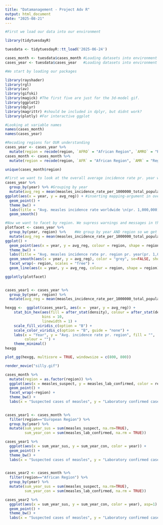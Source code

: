 ```yaml
---
title: "Datamanagement - Project Adv R"
output: html_document
date: "2025-08-21"
---
```


```r
#First we load our data into our environment

library(tidytuesdayR) 

tuesdata <- tidytuesdayR::tt_load('2025-06-24') 

cases_month <- tuesdata$cases_month #Loading datasets into environment
cases_year <- tuesdata$cases_year   #Loading datasets into environment
```



```r
#We start by loading our packages

library(rayshader) 
library(rgl)
library(av)
library(gifski)
library(magick) #The first five are just for the 3d-model gif. 
library(ggplot2)
library(dplyr)
library(magrittr) #should be included in dplyr, but didnt work?
library(plotly) #For interactive ggplot
```



```r
#Looking at variable names
names(cases_month)
names(cases_year)
```


```r
#Recoding regions for OUR understanding
cases_year <- cases_year %>% 
  mutate(region = recode(region, `AFRO` = "African Region", `AMRO` = "Regon of Americas", `EMRO` = "Eastern Mediterraenean Region", `EURO` = "European Region", `SEARO` = "Sout-East Asian Region", `WPRO` = "Western Pacific Region"))
cases_month <- cases_month %>% 
  mutate(region = recode(region, `AFR` = "African Region", `AMR` = "Regon of Americas", `EMR` = "Eastern Mediterraenean Region", `EUR` = "European Region", `SEAR` = "Sout-East Asian Region", `WPR` = "Western Pacific Region"))
```


```r
unique(cases_month$region)
```


```r
#First we want to look at the overall average incidence rate pr. year worlwide
cases_year %>%
  group_by(year) %>% #Grouping by year
  mutate(avg_reg = mean(measles_incidence_rate_per_1000000_total_population)) %>% #Creating new variable with mutate
ggplot(aes(x = year, y = avg_reg)) + #inserting mapping-argument in overall ggplot for less typing
  geom_point() +
  theme_bw() +
  labs(title = "Avg. measles incidence rate worldwide \n(pr. 1,000,000)", x = "Year", y = "Avg. Incidence Rate") + #Notice the \n for changing                                                                                                                      #line
  geom_smooth()
```


```r
#Now we want to facet by region. We supress warnings and messages in the output in the first row. 
plotfacet <- cases_year %>%
  group_by(year, region) %>%    #We group by year AND region so we get an annual avg. pr. region
  mutate(avg_reg = mean(measles_incidence_rate_per_1000000_total_population)) %>% 
ggplot() + 
  geom_point(aes(x = year, y = avg_reg, colour = region, shape = region)) +
  theme_bw() +
  labs(title = "Avg. measles incidence rate pr. region pr. year(pr. 1,000,000)", x = "Year", y = "Avg. Incidence Rate", color = "Region", shape = "Region") +
  geom_smooth(aes(x = year, y = avg_reg), color = "grey", se=FALSE, show.legend = FALSE) + 
  facet_wrap(~ region, scales = "free") +
  geom_line(aes(x = year, y = avg_reg, colour = region, shape = region))

ggplotly(plotfacet)
  
```






```r
cases_year1 <- cases_year %>% 
  group_by(year, region) %>% 
  mutate(avg_reg = mean(measles_incidence_rate_per_1000000_total_population)) 

hexgg <-  ggplot(cases_year1, aes(x =  year, y = avg_reg)) +
    stat_bin_hex(aes(fill = after_stat(density), colour = after_stat(density)), 
                 bins = 10,
                 linewidth = 1) +
    scale_fill_viridis_c(option = "B") +
    scale_color_viridis_c(option = "B", guide = "none") +
    labs(x = "Year", y = "Avg. incidence rate pr. region", fill = "",
         colour = "") +
    theme_minimal()
hexgg
```

```r
plot_gg(hexgg, multicore = TRUE, windowsize = c(800, 800))

render_movie("silly.gif")

```

```r
cases_month %>%
  mutate(region = as.factor(region)) %>% 
  ggplot(aes(x = measles_suspect, y = measles_lab_confirmed, color = region)) +
  geom_point() + 
  facet_wrap(~region) + 
  theme_bw() + 
  labs(x = "Suspected cases of measles", y = "Laboratory confirmed cases of measles", color = "Region")
  
```

```r
cases_year1 <- cases_month %>%
  filter(region=="European Region") %>% 
  group_by(year) %>% 
  mutate(sum_year_sus = sum(measles_suspect, na.rm=TRUE),
         sum_year_con = sum(measles_lab_confirmed, na.rm = TRUE))

cases_year1 %>% 
  ggplot(aes(x = sum_year_sus, y = sum_year_con, color = year)) +
  geom_point() + 
  theme_bw() + 
  labs(x = "Suspected cases of measles", y = "Laboratory confirmed cases of measles", color = "Year")
  


```

```r
cases_year2 <- cases_month %>%
  filter(region=="African Region") %>% 
  group_by(year) %>% 
  mutate(sum_year_sus = sum(measles_suspect, na.rm=TRUE),
         sum_year_con = sum(measles_lab_confirmed, na.rm = TRUE))

cases_year2 %>% 
  ggplot(aes(x = sum_year_sus, y = sum_year_con, color = year), asp=1) +
  geom_point() + 
  theme_bw() + 
  labs(x = "Suspected cases of measles", y = "Laboratory confirmed cases of measles", color = "Year") 

```

